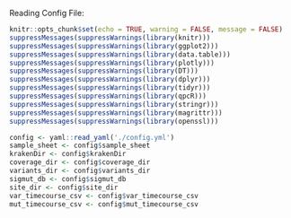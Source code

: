 
Reading Config File: 

```r
knitr::opts_chunk$set(echo = TRUE, warning = FALSE, message = FALSE)
suppressMessages(suppressWarnings(library(knitr)))
suppressMessages(suppressWarnings(library(ggplot2)))
suppressMessages(suppressWarnings(library(data.table)))
suppressMessages(suppressWarnings(library(plotly)))
suppressMessages(suppressWarnings(library(DT)))
suppressMessages(suppressWarnings(library(dplyr)))
suppressMessages(suppressWarnings(library(tidyr)))
suppressMessages(suppressWarnings(library(qpcR)))
suppressMessages(suppressWarnings(library(stringr)))
suppressMessages(suppressWarnings(library(magrittr)))
suppressMessages(suppressWarnings(library(openssl)))

config <- yaml::read_yaml('./config.yml')
sample_sheet <- config$sample_sheet
krakenDir <- config$krakenDir
coverage_dir <- config$coverage_dir
variants_dir <- config$variants_dir
sigmut_db <- config$sigmut_db
site_dir <- config$site_dir
var_timecourse_csv <- config$var_timecourse_csv
mut_timecourse_csv <- config$mut_timecourse_csv

```
